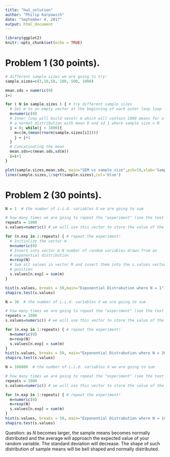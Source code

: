 ```yaml
---
title: "hw1_solution"
author: "Philip Karpowich"
date: "September 4, 2017"
output: html_document
---
```


```r
library(ggplot2)
knitr::opts_chunk$set(echo = TRUE)
```

# Problem 1 (30 points).



```r
# different sample sizes we are going to try:
sample.sizes=c(3,10,50, 100, 500, 1000)

mean.sds = numeric(0) 
i=1

for ( N in sample.sizes ) { # try different sample sizes
  # Set m to an empty vector at the beginning of each outer loop loop
  m=numeric(0)
  # Inner loop will build vecotr m which will contain 1000 means for a sample drawn from 
  # a normal distribution with mean 0 and sd 1 where sample size = N
  j = 0; while(j < 1000){
    m=c(m,(mean(rnorm(sample.sizes[i]))))
    j = j+1
  }
  # Concatinating the mean 
  mean.sds=c(mean.sds,sd(m))
  i=i+1
}

plot(sample.sizes,mean.sds, main="SEM vs sample size",pch=19,xlab='Sample size',ylab='SEM')
lines(sample.sizes,1/sqrt(sample.sizes),col='blue')
```



# Problem 2 (30 points).


```r
N = 1  # the number of i.i.d. variables X we are going to sum

# how many times we are going to repeat the "experiment" (see the text above for what we call an experiment):
repeats = 1000 
s.values=numeric() # we will use this vector to store the value of the sum in each experiment

for (n.exp in 1:repeats) { # repeat the experiment!
  # Initialize the vector m
  m=numeric(0)
  # Insert into vector m N number of random variables drawn from an 
  # exponential distribution
  m=rexp(N)
  # Sum all values in vector M and insert them into the s.values vector in the n.exp
  # position
  s.values[n.exp] = sum(m)
}

hist(s.values, breaks = 50,main="Exponential Distrabution where N = 1")
shapiro.test(s.values)

N = 30  # the number of i.i.d. variables X we are going to sum

# how many times we are going to repeat the "experiment" (see the text above for what we call an experiment):
repeats = 1000 
s.values=numeric() # we will use this vector to store the value of the sum in each experiment

for (n.exp in 1:repeats) { # repeat the experiment!
  m=numeric(0)
  m=rexp(N)
  s.values[n.exp] = sum(m)
}
hist(s.values, breaks = 50, main="Exponential Distrabution where N = 30")
shapiro.test(s.values)

N = 100000  # the number of i.i.d. variables X we are going to sum

# how many times we are going to repeat the "experiment" (see the text above for what we call an experiment):
repeats = 1000 
s.values=numeric() # we will use this vector to store the value of the sum in each experiment

for (n.exp in 1:repeats) { # repeat the experiment!
  m=numeric(0)
  m=rexp(N)
  s.values[n.exp] = sum(m)
}
hist(s.values, breaks = 50, main="Exponential Distrabution where N = 10000")
shapiro.test(s.values)
```

Question: as $N$ becomes larger, the sample means becomes normally distributed and the average will approach the expected value of your random variable. The standard deviation will decrease. The shape of such distribution of sample means will be bell shaped and normally distributed.


